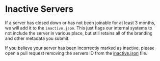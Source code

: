 # Inactive Servers

If a server has closed down or has not been joinable for at least 3 months, we will add it to the `inactive.json`. This just flags our internal systems to not include the server in various place, but still retains all of the branding and other metadata you submit.

If you believe your server has been incorrectly marked as inactive, please open a pull request removing the servers ID from the [inactive.json](https://github.com/LunarClient/ServerMappings/blob/master/inactive.json) file.
